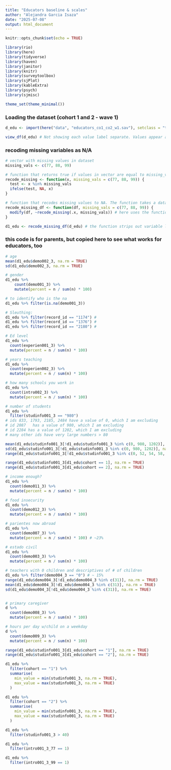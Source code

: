 ```yaml
---
title: "Educators baseline & scales"
author: "Alejandra Garcia Isaza"
date: "2025-07-08"
output: html_document
---
```


```r
knitr::opts_chunk$set(echo = TRUE)

library(rio)
library(here)
library(tidyverse)
library(haven)
library(janitor)
library(knitr)
library(surveytoolbox)
library(sjPlot)
library(kableExtra)
library(psych)
library(sjmisc)

theme_set(theme_minimal())
```


### Loading the dataset (cohort 1 and 2 - wave 1)
```r
d_edu <- import(here("data", "educators_co1_co2_w1.sav"), setclass = "tbl_df") # 375 teachers

view_df(d_edu) # Not showing each value label separate. Values appear as range, prob due to haven stripping labels when I exported. 
```


### recoding missing variables as N/A
```r

# vector with missing values in dataset
missing_vals <- c(77, 88, 99)

# function that returns true if values in vector are equal to missing_vals. The function takes a vector x, and specified values of missing data
recode_missing <- function(x, missing_vals = c(77, 88, 99)) {
  test <- x %in% missing_vals
  ifelse(test, NA, x)
}

# function that recodes missing values to NA. The function takes a dataframe with variables with missing data, and specified values of missing data
recode_missing_df <- function(df, missing_vals = c(77, 88, 99)) {
  modify(df, ~recode_missing(.x, missing_vals)) # here uses the function created above
}

d1_edu <- recode_missing_df(d_edu) # the function strips out variable labels
```


### this code is for parents, but copied here to see what works for educators, too
```r
# age
mean(d1_edu$demo002_3, na.rm = TRUE)
sd(d1_edu$demo002_3, na.rm = TRUE)

# gender
d1_edu %>%
  	count(demo001_3) %>%
    mutate(percent = n / sum(n) * 100)

# to identify who is the na
d1_edu %>% filter(is.na(demo001_3))

# Sleuthing:
d1_edu %>% filter(record_id == "1174") # 
d1_edu %>% filter(record_id == "1376") # 
d1_edu %>% filter(record_id == "2180") # 

# Ed level
d1_edu %>%
  count(experien001_3) %>%
  mutate(percent = n / sum(n) * 100)

# years teaching
d1_edu %>%
  count(experien002_3) %>%
  mutate(percent = n / sum(n) * 100)

# how many schools you work in
d1_edu %>%
  count(intro002_3) %>%
  mutate(percent = n / sum(n) * 100)

# number of students
d1_edu %>%
  filter(studinfo001_3 == "980")
# ids 833, 1793, 2185, 2484 have a value of 0, which I am excluding
# id 2087	has a value of 980, which I am excluding
# id 2284 has a value of 1202, which I am excluding
# many other ids have very large numbers > 80

mean(d1_edu$studinfo001_3[!d1_edu$studinfo001_3 %in% c(0, 980, 1202)], na.rm = TRUE)
sd(d1_edu$studinfo001_3[!d1_edu$studinfo001_3 %in% c(0, 980, 1202)], na.rm = TRUE)
range(d1_edu$studinfo001_3[!d1_edu$studinfo001_3 %in% c(0, 52, 54, 58, 89, 98, 100, 102, 112, 150, 199, 200, 250, 300, 320, 380, 400, 420, 980, 1202)], na.rm = TRUE) # range 1-45

range(d1_edu$studinfo001_3[d1_edu$cohort == 1], na.rm = TRUE)
range(d1_edu$studinfo001_3[d1_edu$cohort == 2], na.rm = TRUE)

# income enough?
d1_edu %>%
  count(demo011_3) %>%
  mutate(percent = n / sum(n) * 100)

# food insecurity
d1_edu %>%
  count(demo012_3) %>%
  mutate(percent = n / sum(n) * 100)

# parientes now abroad
d1_edu %>%
  count(demo007_3) %>%
  mutate(percent = n / sum(n) * 100) # ~23%

# estado civil
d1_edu %>%
  count(demo003_3) %>%
  mutate(percent = n / sum(n) * 100)

# teachers with 0 children and descriptives of # of children
d1_edu %>% filter(demo004_3 == "0") # ~ 15%
range(d1_edu$demo004_3[!d1_edu$demo004_3 %in% c(31)], na.rm = TRUE)
mean(d1_edu$demo004_3[!d1_edu$demo004_3 %in% c(31)], na.rm = TRUE)
sd(d1_edu$demo004_3[!d1_edu$demo004_3 %in% c(31)], na.rm = TRUE)


# primary caregiver
d %>%
  count(demo008_3) %>%
  mutate(percent = n / sum(n) * 100)

# hours per day w/child on a weekday
d %>%
  count(demo009_3) %>%
  mutate(percent = n / sum(n) * 100)
```


```r
range(d1_edu$studinfo001_3[d1_edu$cohort == "1"], na.rm = TRUE)
range(d1_edu$studinfo001_3[d1_edu$cohort == "2"], na.rm = TRUE)

d1_edu %>%
  filter(cohort == "1") %>%
  summarise(
    min_value = min(studinfo001_3, na.rm = TRUE),
    max_value = max(studinfo001_3, na.rm = TRUE)
  )

d1_edu %>%
  filter(cohort == "2") %>%
  summarise(
    min_value = min(studinfo001_3, na.rm = TRUE),
    max_value = max(studinfo001_3, na.rm = TRUE)
  )

d1_edu %>%
  filter(studinfo001_3 > 40) 

d1_edu %>%
  filter(intro001_3_77 == 1) 

d1_edu %>%
  filter(intro001_3_99 == 1) 
	
```

